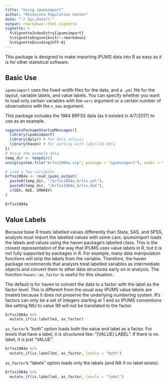 ```yaml
---
title: "Using ipumsimport"
author: "Minnesota Population Center"
date: "`r Sys.Date()`"
output: rmarkdown::html_vignette
vignette: >
  %\VignetteIndexEntry{ipumsimport}
  %\VignetteEngine{knitr::rmarkdown}
  %\VignetteEncoding{UTF-8}
---
```


This package is designed to make importing IPUMS data into R as easy as it is 
for other statistical software. 


## Basic Use ##
`ipumsimport` uses the fixed-width files for the data, and a `.yml` file for
the layout, variable labels, and value labels. You can specify whether you want
to load only certain variables with the `vars` argument or a certain number 
of observations with the `n_max` argument. 

This package includes the 1984 BRFSS data (as it existed in 4/7/2017) to use as 
an example.

```r
suppressPackageStartupMessages({
  library(ipumsimport)
  library(dplyr) # For data anlysis
  library(haven) # For working with labelled data
})
# Unzip the example data
temp_dir <- tempdir()
unzip(system.file("brfss1984a.zip", package = "ipumsimport"), exdir = temp_dir)

# Load a few variables
brfss1984a <- read_ipums_output(
  paste0(temp_dir, "/brfss1984a_brfss.yml"), 
  paste0(temp_dir, "/brfss1984a_brfss.dat"),
  c(SEX, AGE, SMOKEV)
)

brfss1984a
```

## Value Labels ##
Because base R treats labelled values differently than Stata, SAS, and SPSS, 
analysts must import the labelled values with some care. ipumsimport loads the
labels and values using the haven package's labelled class. This is the
closest representation of the way that IPUMS uses value labels in R, but it is
not fully supported by packages in R. For example, many data manipulation
functions will strip the labels from the variable. Therefore, the haven package
recommends that analysts treat labelled variables as intermediate objects and
convert them to other data structures early on in analysis. The function
`haven::as_factor` is useful for this situation.

The default is for haven to convert the data to a factor with the label as the
factor level. This is different from the usual way IPUMS value labels are 
treated because it does not preserve the underlying numbering system. R's
factors can only be a set of integers starting at 1 and so IPUMS conventions
like setting NIU to value 99 will not be translated to the factor.
```r
brfss1984a %>%
  mutate_if(is.labelled, as_factor)
```

`as_factor`'s "both" option loads both the value and label as a factor. 
For levels that have a label, it is structured like: "[VALUE] LABEL". If
there is no label, it is just "VALUE".

```r
brfss1984a %>%
  mutate_if(is.labelled, as_factor, levels = "both")
```


`as_factor`'s "labels" option loads only the labels (and NA if no label exists):

```r
brfss1984a %>%
  mutate_if(is.labelled, as_factor, levels = "label")
```

